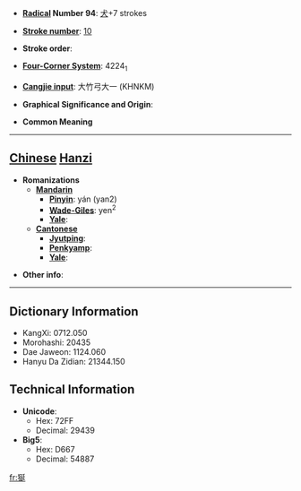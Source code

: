 * '''[[Wiktionary:Chinese radical index| Radical]] Number 94''': [[Wiktionary:Chinese radical index 犬|犬]]+7 strokes

* '''[[Wiktionary:Chinese total strokes index|Stroke number]]''': [[Wiktionary:Chinese total strokes index 10|10]]

* '''Stroke order''': 

* '''[[Wiktionary:Chinese four corner index|Four-Corner System]]''': 4224<sub>1</sub>

* '''[[Wiktionary:Chinese Cangjie index|Cangjie input]]''': 大竹弓大一 (KHNKM)

* '''Graphical Significance and Origin''': 

* '''Common Meaning'''

----

== [[Chinese]] [[Hanzi]] ==

* '''Romanizations'''
** '''[[Mandarin]]'''
*** '''[[Pinyin]]''': yán (yan2)
*** '''[[Wade-Giles]]''': yen<sup>2</sup>
*** '''[[Yale]]''': 
** '''[[Cantonese]]'''
*** '''[[Jyutping]]''':
*** '''[[Penkyamp]]''': 
*** '''[[Yale]]''': 

* '''Other info''': 

----

== Dictionary Information ==

* KangXi: 0712.050
* Morohashi: 20435
* Dae Jaweon: 1124.060
* Hanyu Da Zidian: 21344.150

== Technical Information ==

* '''Unicode''':
** Hex: 72FF
** Decimal: 29439
* '''Big5''':
** Hex: D667
** Decimal: 54887

[[fr:狿]]